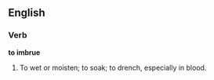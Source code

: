 ==English==

===Verb===

'''to imbrue'''

#To wet or moisten; to soak; to drench, especially in blood.